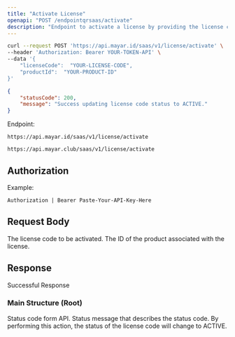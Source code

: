 ```yaml
---
title: "Activate License"
openapi: "POST /endpointqrsaas/activate"
description: "Endpoint to activate a license by providing the license code and product ID."
---
```


<RequestExample>

```bash Request Example
curl --request POST 'https://api.mayar.id/saas/v1/license/activate' \
--header 'Authorization: Bearer YOUR-TOKEN-API' \
--data '{
    "licenseCode":  "YOUR-LICENSE-CODE",
    "productId":  "YOUR-PRODUCT-ID"
}'
```

</RequestExample>

<ResponseExample>

```json Response Example 200
{
    "statusCode": 200,
    "message": "Success updating license code status to ACTIVE."
}
```

</ResponseExample>

Endpoint:

<CodeGroup>

```Production Production
https://api.mayar.id/saas/v1/license/activate
```


```Sandbox Sandbox
https://api.mayar.club/saas/v1/license/activate
```

</CodeGroup>

## Authorization

<ResponseField name="Authorization" type="string" required>
  Example:

  `Authorization | Bearer Paste-Your-API-Key-Here`
</ResponseField>

## Request Body

<ParamField path="licenseCode" type="string" required>
  The license code to be activated.
</ParamField>

<ParamField path="productId" type="string" required>
  The ID of the product associated with the license.
</ParamField>

## Response

Successful Response

### Main Structure (Root)

<ResponseField name="statusCode" type="integer" required>
  Status code form API.
</ResponseField>

<ResponseField name="messages" type="string" required>
  Status message that describes the status code.
</ResponseField>

<Info>
  By performing this action, the status of the license code will change to ACTIVE.
</Info>